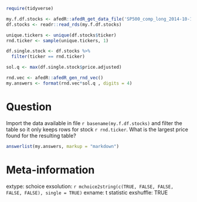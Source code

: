 ```r
require(tidyverse)

my.f.df.stocks <- afedR::afedR_get_data_file('SP500_comp_long_2014-10-17_2019-10-16.rds')
df.stocks <- readr::read_rds(my.f.df.stocks)

unique.tickers <- unique(df.stocks$ticker)
rnd.ticker <- sample(unique.tickers, 1)

df.single.stock <- df.stocks %>%
  filter(ticker == rnd.ticker)

sol.q <- max(df.single.stock$price.adjusted)

rnd.vec <- afedR::afedR_gen_rnd_vec()
my.answers <- format(rnd.vec*sol.q , digits = 4)
```

Question
========

Import the data available in file `r basename(my.f.df.stocks)` and filter the table so it only keeps rows for stock `r rnd.ticker`. What is the largest price found for the resulting table?

```r
answerlist(my.answers, markup = "markdown")
```


Meta-information
================
extype: schoice
exsolution: `r mchoice2string(c(TRUE, FALSE, FALSE, FALSE, FALSE), single = TRUE)`
exname: t statistic
exshuffle: TRUE
